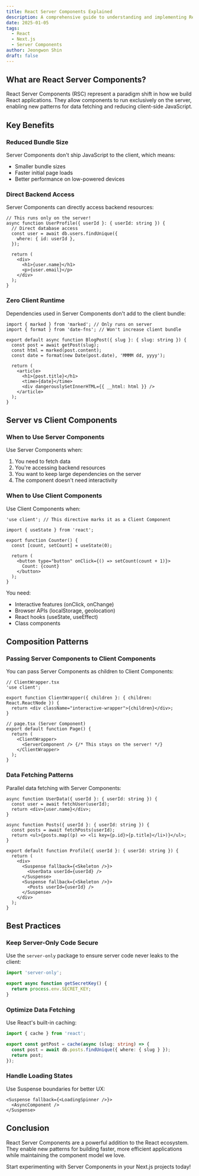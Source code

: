 ```yaml
---
title: React Server Components Explained
description: A comprehensive guide to understanding and implementing React Server Components in your Next.js applications.
date: 2025-01-05
tags:
  - React
  - Next.js
  - Server Components
author: Jeongwon Shin
draft: false
---
```


## What are React Server Components?

React Server Components (RSC) represent a paradigm shift in how we build React applications. They allow components to run exclusively on the server, enabling new patterns for data fetching and reducing client-side JavaScript.

## Key Benefits

### Reduced Bundle Size

Server Components don't ship JavaScript to the client, which means:

- Smaller bundle sizes
- Faster initial page loads
- Better performance on low-powered devices

### Direct Backend Access

Server Components can directly access backend resources:

```tsx
// This runs only on the server!
async function UserProfile({ userId }: { userId: string }) {
  // Direct database access
  const user = await db.users.findUnique({
    where: { id: userId },
  });

  return (
    <div>
      <h1>{user.name}</h1>
      <p>{user.email}</p>
    </div>
  );
}
```

### Zero Client Runtime

Dependencies used in Server Components don't add to the client bundle:

```tsx
import { marked } from 'marked'; // Only runs on server
import { format } from 'date-fns'; // Won't increase client bundle

export default async function BlogPost({ slug }: { slug: string }) {
  const post = await getPost(slug);
  const html = marked(post.content);
  const date = format(new Date(post.date), 'MMMM dd, yyyy');

  return (
    <article>
      <h1>{post.title}</h1>
      <time>{date}</time>
      <div dangerouslySetInnerHTML={{ __html: html }} />
    </article>
  );
}
```

## Server vs Client Components

### When to Use Server Components

Use Server Components when:

1. You need to fetch data
2. You're accessing backend resources
3. You want to keep large dependencies on the server
4. The component doesn't need interactivity

### When to Use Client Components

Use Client Components when:

```tsx
'use client'; // This directive marks it as a Client Component

import { useState } from 'react';

export function Counter() {
  const [count, setCount] = useState(0);

  return (
    <button type="button" onClick={() => setCount(count + 1)}>
      Count: {count}
    </button>
  );
}
```

You need:
- Interactive features (onClick, onChange)
- Browser APIs (localStorage, geolocation)
- React hooks (useState, useEffect)
- Class components

## Composition Patterns

### Passing Server Components to Client Components

You can pass Server Components as children to Client Components:

```tsx
// ClientWrapper.tsx
'use client';

export function ClientWrapper({ children }: { children: React.ReactNode }) {
  return <div className="interactive-wrapper">{children}</div>;
}

// page.tsx (Server Component)
export default function Page() {
  return (
    <ClientWrapper>
      <ServerComponent /> {/* This stays on the server! */}
    </ClientWrapper>
  );
}
```

### Data Fetching Patterns

Parallel data fetching with Server Components:

```tsx
async function UserData({ userId }: { userId: string }) {
  const user = await fetchUser(userId);
  return <div>{user.name}</div>;
}

async function Posts({ userId }: { userId: string }) {
  const posts = await fetchPosts(userId);
  return <ul>{posts.map((p) => <li key={p.id}>{p.title}</li>)}</ul>;
}

export default function Profile({ userId }: { userId: string }) {
  return (
    <div>
      <Suspense fallback={<Skeleton />}>
        <UserData userId={userId} />
      </Suspense>
      <Suspense fallback={<Skeleton />}>
        <Posts userId={userId} />
      </Suspense>
    </div>
  );
}
```

## Best Practices

### Keep Server-Only Code Secure

Use the `server-only` package to ensure server code never leaks to the client:

```typescript
import 'server-only';

export async function getSecretKey() {
  return process.env.SECRET_KEY;
}
```

### Optimize Data Fetching

Use React's built-in caching:

```typescript
import { cache } from 'react';

export const getPost = cache(async (slug: string) => {
  const post = await db.posts.findUnique({ where: { slug } });
  return post;
});
```

### Handle Loading States

Use Suspense boundaries for better UX:

```tsx
<Suspense fallback={<LoadingSpinner />}>
  <AsyncComponent />
</Suspense>
```

## Conclusion

React Server Components are a powerful addition to the React ecosystem. They enable new patterns for building faster, more efficient applications while maintaining the component model we love.

Start experimenting with Server Components in your Next.js projects today!
